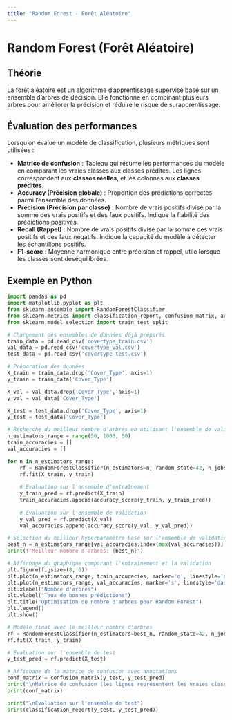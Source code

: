```yaml
---
title: "Random Forest - Forêt Aléatoire"
---
```


# Random Forest (Forêt Aléatoire)

## Théorie
La forêt aléatoire est un algorithme d'apprentissage supervisé basé sur un ensemble d'arbres de décision. Elle fonctionne en combinant plusieurs arbres pour améliorer la précision et réduire le risque de surapprentissage.

## Évaluation des performances
Lorsqu'on évalue un modèle de classification, plusieurs métriques sont utilisées :

- **Matrice de confusion** : Tableau qui résume les performances du modèle en comparant les vraies classes aux classes prédites. Les lignes correspondent aux **classes réelles**, et les colonnes aux **classes prédites**.
- **Accuracy (Précision globale)** : Proportion des prédictions correctes parmi l'ensemble des données.
- **Precision (Précision par classe)** : Nombre de vrais positifs divisé par la somme des vrais positifs et des faux positifs. Indique la fiabilité des prédictions positives.
- **Recall (Rappel)** : Nombre de vrais positifs divisé par la somme des vrais positifs et des faux négatifs. Indique la capacité du modèle à détecter les échantillons positifs.
- **F1-score** : Moyenne harmonique entre précision et rappel, utile lorsque les classes sont déséquilibrées.

## Exemple en Python

```python
import pandas as pd
import matplotlib.pyplot as plt
from sklearn.ensemble import RandomForestClassifier
from sklearn.metrics import classification_report, confusion_matrix, accuracy_score
from sklearn.model_selection import train_test_split

# Chargement des ensembles de données déjà préparés
train_data = pd.read_csv('covertype_train.csv')
val_data = pd.read_csv('covertype_val.csv')
test_data = pd.read_csv('covertype_test.csv')

# Préparation des données
X_train = train_data.drop('Cover_Type', axis=1)
y_train = train_data['Cover_Type']

X_val = val_data.drop('Cover_Type', axis=1)
y_val = val_data['Cover_Type']

X_test = test_data.drop('Cover_Type', axis=1)
y_test = test_data['Cover_Type']

# Recherche du meilleur nombre d'arbres en utilisant l'ensemble de validation
n_estimators_range = range(50, 1000, 50)
train_accuracies = []
val_accuracies = []

for n in n_estimators_range:
    rf = RandomForestClassifier(n_estimators=n, random_state=42, n_jobs=-1)
    rf.fit(X_train, y_train)
    
    # Évaluation sur l'ensemble d'entraînement
    y_train_pred = rf.predict(X_train)
    train_accuracies.append(accuracy_score(y_train, y_train_pred))
    
    # Évaluation sur l'ensemble de validation
    y_val_pred = rf.predict(X_val)
    val_accuracies.append(accuracy_score(y_val, y_val_pred))

# Sélection du meilleur hyperparamètre basé sur l'ensemble de validation
best_n = n_estimators_range[val_accuracies.index(max(val_accuracies))]
print(f"Meilleur nombre d'arbres: {best_n}")

# Affichage du graphique comparant l'entraînement et la validation
plt.figure(figsize=(8, 6))
plt.plot(n_estimators_range, train_accuracies, marker='o', linestyle='dashed', label='Train Accuracy')
plt.plot(n_estimators_range, val_accuracies, marker='s', linestyle='dashed', label='Validation Accuracy')
plt.xlabel("Nombre d'arbres")
plt.ylabel("Taux de bonnes prédictions")
plt.title("Optimisation du nombre d'arbres pour Random Forest")
plt.legend()
plt.show()

# Modèle final avec le meilleur nombre d'arbres
rf = RandomForestClassifier(n_estimators=best_n, random_state=42, n_jobs=-1)
rf.fit(X_train, y_train)

# Évaluation sur l'ensemble de test
y_test_pred = rf.predict(X_test)

# Affichage de la matrice de confusion avec annotations
conf_matrix = confusion_matrix(y_test, y_test_pred)
print("\nMatrice de confusion (les lignes représentent les vraies classes et les colonnes les classes prédites) :")
print(conf_matrix)

print("\nÉvaluation sur l'ensemble de test")
print(classification_report(y_test, y_test_pred))
```
